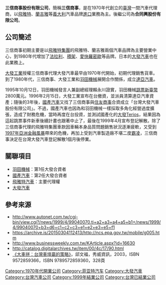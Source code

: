 {{refimprove|time=2015-03-03}}
'''三信商事股份有限公司'''，簡稱'''三信商事'''，是在1970年代創立的[[臺灣|臺灣]]一間汽車代理商，以[[飛雅特|飛雅特]]、[[蘭吉雅|蘭吉雅]]等[[義大利|義大利]]汽車品牌[[進口|進口]]業務為主。後繼公司為'''合同興股份有限公司'''。

== 公司簡述 ==
三信商事初期主要是以[[飛雅特|飛雅特集團]]的飛雅特、蘭吉雅兩個汽車品牌為主要營業中心，到1980年代增加了[[法拉利|法拉利]]、[[積架|積架]]、[[愛快羅密歐|愛快羅密歐]]等品牌。日本的[[大發汽車|大發汽車]]也在此業務上。

[[大發工業|大發工業]]授權三信商事代理大發汽車最早由1970年代開始，初期代理銷售貨車。到了1980年代，三信商事、大發工業和[[羽田機械|羽田機械]]展開合作關係，成立[[達亞汽車|達亞汽車]]。

1995年10月12日，羽田機械發言人兼副總經理賴永川證實，羽田機械[[跳票|跳票]][[新臺幣|新臺幣]]2800萬元。1996年2月15日，大發工業宣布在台撤資，並派員清算達亞汽車資產；隨後的3年後，[[國產汽車股份有限公司|國產汽車]]又找了三信商事與[[住友商事|住友商事]]合資成立「台灣大發汽車股份有限公司」。不過，國產汽車也因為和羽田機械一樣採取多角化經營過度擴張，造成了財務危機，當時再度在台投資，並測試國產化的[[大發Terios|大發Terios]]，結果因為這起跳票事件新車後續計畫也跟著中止了，最後在1999年4月宣布登記解散。除了三信商事代理的飛雅特集團車款因車輛本身品質問題銷售狀況逐漸疲軟，又受到[[1997年亞洲金融風暴|1997年亞洲金融風暴]]帶來的危機，再加上受到汽車製造廠不堪二度[[霸凌|霸凌]]，三信商事決定在台灣大發汽車登記解散1個月後停業。

== 關聯項目 ==
* [[羽田機械|羽田機械]]：第1任大發合資者
* [[國產汽車|國產汽車]]：第2任大發合資者
* [[飛雅特汽車|飛雅特汽車]]：主要代理權
* [[大發汽車|大發汽車]]

== 參考來源 ==
* http://www.autonet.com.tw/cgi-bin/view.cgi?/news/1999/4/99040070.ti+a2+a3+a4+a5+b1+/news/1999/4/99040070+b3+d6+c1+c2+c3+e1+e2+e3+e5+f1{{Wayback|url=http://www.autonet.com.tw/cgi-bin/view.cgi?%2Fnews%2F1999%2F4%2F99040070.ti+a2+a3+a4+a5+b1+%2Fnews%2F1999%2F4%2F99040070+b3+d6+c1+c2+c3+e1+e2+e3+e5+f1 |date=20190510232001 }}
* https://archive.is/20150304112413/http://ncs.epa.gov.tw/mobile/g005.htm
* http://www.businessweekly.com.tw/KArticle.aspx?id=16630{{Wayback|url=http://www.businessweekly.com.tw/KArticle.aspx?id=16630 |date=20160304190825 }}
* http://catalog.digitalarchives.tw/item/00/4c/17/90.html{{Wayback|url=http://catalog.digitalarchives.tw/item/00/4c/17/90.html |date=20160304084605 }}
* [https://books.google.com/books?id=IINEQ0594QYC&pg=PP22&lpg=PP22&dq=%E4%B8%89%E4%BF%A1%E5%95%86%E4%BA%8B&source=bl&ots=tHMFhmZLUS&sig=P2gTFksINBJMScTSfaGZgr4sM1I&sa=X&ei=ncz1VLT7CcXt8AXoxYAQ&ved=0CEUQ6AEwBzgU#v=onepage&q=%E4%B8%89%E4%BF%A1%E5%95%86%E4%BA%8B&f=false 《大車拼：台灣車壇贏的策略》]{{Wayback|url=https://books.google.com/books?id=IINEQ0594QYC&pg=PP22&lpg=PP22&dq=%E4%B8%89%E4%BF%A1%E5%95%86%E4%BA%8B&source=bl&ots=tHMFhmZLUS&sig=P2gTFksINBJMScTSfaGZgr4sM1I&sa=X&ei=ncz1VLT7CcXt8AXoxYAQ&ved=0CEUQ6AEwBzgU#v=onepage&q=%E4%B8%89%E4%BF%A1%E5%95%86%E4%BA%8B&f=false |date=20160722025019 }}，邱文福，秀威資訊，2003，ISBN 9572859366，ISBN 9789572859360，328頁

[[Category:1970年代開業公司|Category:1970年代開業公司]]
[[Category:菲亚特汽车|Category:菲亚特汽车]]
[[Category:大發汽車|Category:大發汽車]]
[[Category:台灣汽車公司|Category:台灣汽車公司]]
[[Category:1999年結業公司|Category:1999年結業公司]]
[[Category:台灣已結業公司|Category:台灣已結業公司]]